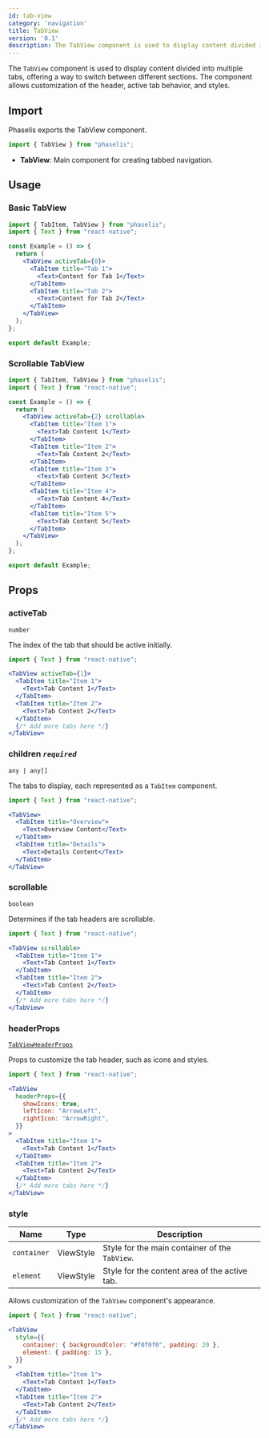 ```yaml
---
id: tab-view
category: 'navigation'
title: TabView
version: '0.1'
description: The TabView component is used to display content divided into multiple tabs, offering a way to switch between different sections.
---
```


The `TabView` component is used to display content divided into multiple tabs, offering a way to switch between different sections. The component allows customization of the header, active tab behavior, and styles.

## Import

Phaselis exports the TabView component.

```js
import { TabView } from "phaselis";
```

- **TabView**: Main component for creating tabbed navigation.

## Usage

### Basic TabView

```jsx
import { TabItem, TabView } from "phaselis";
import { Text } from "react-native";

const Example = () => {
  return (
    <TabView activeTab={0}>
      <TabItem title="Tab 1">
        <Text>Content for Tab 1</Text>
      </TabItem>
      <TabItem title="Tab 2">
        <Text>Content for Tab 2</Text>
      </TabItem>
    </TabView>
  );
};

export default Example;
```

### Scrollable TabView

```jsx
import { TabItem, TabView } from "phaselis";
import { Text } from "react-native";

const Example = () => {
  return (
    <TabView activeTab={2} scrollable>
      <TabItem title="Item 1">
        <Text>Tab Content 1</Text>
      </TabItem>
      <TabItem title="Item 2">
        <Text>Tab Content 2</Text>
      </TabItem>
      <TabItem title="Item 3">
        <Text>Tab Content 3</Text>
      </TabItem>
      <TabItem title="Item 4">
        <Text>Tab Content 4</Text>
      </TabItem>
      <TabItem title="Item 5">
        <Text>Tab Content 5</Text>
      </TabItem>
    </TabView>
  );
};

export default Example;
```

## Props

### activeTab
`number`

The index of the tab that should be active initially.

```jsx
import { Text } from "react-native";
```
```jsx
<TabView activeTab={1}>
  <TabItem title="Item 1">
    <Text>Tab Content 1</Text>
  </TabItem>
  <TabItem title="Item 2">
    <Text>Tab Content 2</Text>
  </TabItem>
  {/* Add more tabs here */}
</TabView>
```

### children *`required`*
`any | any[]`

The tabs to display, each represented as a `TabItem` component.

```jsx
import { Text } from "react-native";
```
```jsx
<TabView>
  <TabItem title="Overview">
    <Text>Overview Content</Text>
  </TabItem>
  <TabItem title="Details">
    <Text>Details Content</Text>
  </TabItem>
</TabView>
```

### scrollable
`boolean`

Determines if the tab headers are scrollable.

```jsx
import { Text } from "react-native";
```
```jsx
<TabView scrollable>
  <TabItem title="Item 1">
    <Text>Tab Content 1</Text>
  </TabItem>
  <TabItem title="Item 2">
    <Text>Tab Content 2</Text>
  </TabItem>
  {/* Add more tabs here */}
</TabView>
```

### headerProps
[`TabViewHeaderProps`](tab-view-header-props)

Props to customize the tab header, such as icons and styles.

```jsx
import { Text } from "react-native";
```
```jsx
<TabView
  headerProps={{
    showIcons: true,
    leftIcon: "ArrowLeft",
    rightIcon: "ArrowRight",
  }}
>
  <TabItem title="Item 1">
    <Text>Tab Content 1</Text>
  </TabItem>
  <TabItem title="Item 2">
    <Text>Tab Content 2</Text>
  </TabItem>
  {/* Add more tabs here */}
</TabView>
```

### style
| Name        | Type      | Description                                      |
|-------------|-----------|-------------------------------------------------- |
| `container` | ViewStyle | Style for the main container of the `TabView`.   |
| `element`   | ViewStyle | Style for the content area of the active tab.    |

Allows customization of the `TabView` component's appearance.

```jsx
import { Text } from "react-native";
```
```jsx
<TabView
  style={{
    container: { backgroundColor: "#f0f0f0", padding: 20 },
    element: { padding: 15 },
  }}
>
  <TabItem title="Item 1">
    <Text>Tab Content 1</Text>
  </TabItem>
  <TabItem title="Item 2">
    <Text>Tab Content 2</Text>
  </TabItem>
  {/* Add more tabs here */}
</TabView>
```